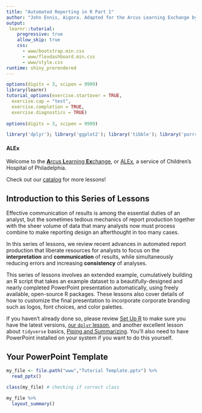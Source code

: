 ```yaml
---
title: "Automated Reporting in R Part 1"
author: "John Ennis, Aigora. Adapted for the Arcus Learning Exchange by Sheila Braun."
output: 
 learnr::tutorial:
    progressive: true
    allow_skip: true
    css:
      - www/bootstrap.min.css
      - www/flexdashboard.min.css
      - www/style.css
runtime: shiny_prerendered
---
```


```r
options(digits = 3, scipen = 9999)
library(learnr)
tutorial_options(exercise.startover = TRUE,
  exercise.cap = "test",
  exercise.completion = TRUE,
  exercise.diagnostics = TRUE)
  
options(digits = 3, scipen = 9999)

library('dplyr'); library('ggplot2'); library('tibble'); library('purrr'); library('officer'); library('readxl'); library('rvg'); library('mschart'); library('extrafontdb'); library('flextable'); library('stringr'); library('forcats')
```

#### ALEx

Welcome to the <a href="../../index" target="_blank">**A**rcus **L**earning **Ex**change</a>, or <a href="../../index" target="_blank">ALEx</a>, a service of Children's Hospital of Philadelphia. 

Check out our <a href="../../catalog" target="_blank">catalog</a> for more lessons! 

## Introduction to this Series of Lessons

Effective communication of results is among the essential duties of an analyst, but the sometimes tedious mechanics of report production together with the sheer volume of data that many analysts now must process combine to make reporting design an afterthought in too many cases. 

In this series of lessons, we review recent advances in automated report production that liberate resources for analysts to focus on the **interpretation** and **communication** of results, while simultaneously reducing errors and increasing **consistency** of analyses. 

This series of lessons involves an extended example, cumulatively building an R script that takes an example dataset to a beautifully-designed and nearly completed PowerPoint presentation automatically, using freely available, open-source R packages. These lessons also cover details of how to customize the final presentation to incorporate corporate branding such as logos, font choices, and color palettes.

If you haven't already done so, please review [Set Up R](../set-up-r/) to make sure you have the latest versions, [our `dplyr` lesson](../dplyr/), and another excellent lesson about `tidyverse` basics, [Piping and Summarizing](../piping-and-summarizing/). You'll also need to have PowerPoint installed on your system if you want to do this yourself. 

## Your PowerPoint Template

```r
my_file <- file.path("www","Tutorial Template.pptx") %>% 
  read_pptx()

class(my_file) # checking if correct class

my_file %>%
  layout_summary()

```


